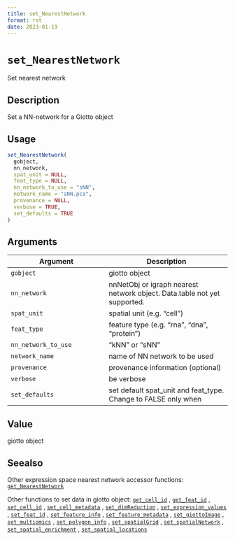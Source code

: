 ```yaml
--- 
title: set_NearestNetwork 
format: rst 
date: 2023-01-19 
--- 
```

# `set_NearestNetwork`

Set nearest network


## Description

Set a NN-network for a Giotto object


## Usage

```r
set_NearestNetwork(
  gobject,
  nn_network,
  spat_unit = NULL,
  feat_type = NULL,
  nn_network_to_use = "sNN",
  network_name = "sNN.pca",
  provenance = NULL,
  verbose = TRUE,
  set_defaults = TRUE
)
```


## Arguments

Argument      |Description
------------- |----------------
`gobject`     |     giotto object
`nn_network`     |     nnNetObj or igraph nearest network object. Data.table not yet supported.
`spat_unit`     |     spatial unit (e.g. "cell")
`feat_type`     |     feature type (e.g. "rna", "dna", "protein")
`nn_network_to_use`     |     "kNN" or "sNN"
`network_name`     |     name of NN network to be used
`provenance`     |     provenance information (optional)
`verbose`     |     be verbose
`set_defaults`     |     set default spat_unit and feat_type. Change to FALSE only when


## Value

giotto object


## Seealso

Other expression space nearest network accessor functions:
 [`get_NearestNetwork`](#getnearestnetwork) 
 
 Other functions to set data in giotto object:
 [`get_cell_id`](#getcellid) ,
 [`get_feat_id`](#getfeatid) ,
 [`set_cell_id`](#setcellid) ,
 [`set_cell_metadata`](#setcellmetadata) ,
 [`set_dimReduction`](#setdimreduction) ,
 [`set_expression_values`](#setexpressionvalues) ,
 [`set_feat_id`](#setfeatid) ,
 [`set_feature_info`](#setfeatureinfo) ,
 [`set_feature_metadata`](#setfeaturemetadata) ,
 [`set_giottoImage`](#setgiottoimage) ,
 [`set_multiomics`](#setmultiomics) ,
 [`set_polygon_info`](#setpolygoninfo) ,
 [`set_spatialGrid`](#setspatialgrid) ,
 [`set_spatialNetwork`](#setspatialnetwork) ,
 [`set_spatial_enrichment`](#setspatialenrichment) ,
 [`set_spatial_locations`](#setspatiallocations)


